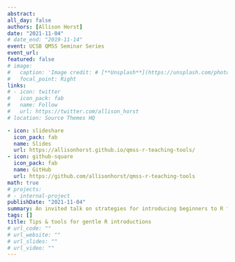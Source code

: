 ```yaml
---
abstract:  
all_day: false
authors: [Allison Horst]
date: "2021-11-04"
# date_end: "2019-11-14"
event: UCSB QMSS Seminar Series
event_url: 
featured: false
# image: 
#   caption: 'Image credit: # [**Unsplash**](https://unsplash.com/photos/bzdhc5b3Bxs)'
#   focal_point: Right
links:
# - icon: twitter
#   icon_pack: fab
#   name: Follow
#   url: https://twitter.com/allison_horst
# location: Source Themes HQ

- icon: slideshare
  icon_pack: fab
  name: Slides
  url: https://allisonhorst.github.io/qmss-r-teaching-tools/
- icon: github-square
  icon_pack: fab
  name: GitHub
  url: https://github.com/allisonhorst/qmss-r-teaching-tools
math: true
# projects:
# - internal-project
publishDate: "2021-11-04"
summary: An invited talk on strategies for introducing beginners to R for UCSB's Quantitative Methods in Social Sciences program. 
tags: []
title: Tips & tools for gentle R introductions
# url_code: ""
# url_website: ""
# url_slides: ""
# url_video: ""
---
```


